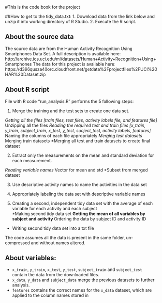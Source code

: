 #This is the code book for the project

##How to get to the tidy_data.txt:
1. Download data from the link below and unzip it into working directory of R Studio.
2. Execute the R script.

## About the source data
The source data are from the Human Activity Recognition Using Smartphones Data Set. A full description is available here:
  http://archive.ics.uci.edu/ml/datasets/Human+Activity+Recognition+Using+Smartphones
The data for this project is available here: https://d396qusza40orc.cloudfront.net/getdata%2Fprojectfiles%2FUCI%20HAR%20Dataset.zip 

## About R script
File with R code "run_analysis.R" performs the 5 following steps:  
  
  1. Merge the training and the test sets to create one data set.

*Getting all the files [train files, test files, activity labels file, and features file]
*Unzipping all the files
*Reading the required test and train files [x_train, y_train, subject_train, x_test, y_test, sucject_test, activity labels, features]
*Naming the columns of each file appropriately
*Merging test datasets
*Merging train datasets
*Merging all test and train datasets to create final dataset

2. Extract only the measurements on the mean and standard deviation for each measurement. 

*Reading variable names 
*Vector for mean and std
*Subset from merged dataset

3. Use descriptive activity names to name the activities in the data set

4. Appropriately labeling the data set with descriptive variable names  

5. Creating a second, independent tidy data set with the average of each variable for each activity and each subject   
*Making second tidy data set 
**Getting the mean of all variables by subject and activity
**Ordering the data by subject ID and activity ID

* Writing second tidy data set into a txt file   

The code assumes all the data is present in the same folder, un-compressed and without names altered.

## About variables:   
* `x_train`, `y_train`, `x_test`, `y_test`, `subject_train` and `subject_test` contain the data from the downloaded files.
* `x_data`, `y_data` and `subject_data` merge the previous datasets to further analysis.
* `features` contains the correct names for the `x_data` dataset, which are applied to the column names stored in